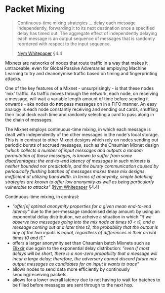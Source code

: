 # Packet Mixing

> Continuous-time mixing strategies ... delay each message independently, forwarding it to its next destination once a specified delay has timed out. The aggregate effect of independently delaying each message is an output sequence of messages that is randomly reordered with respect to the input sequence.
>
> [Nym Whitepaper](https://nymtech.net/nym-whitepaper.pdf) §4.4

Mixnets are networks of nodes that route traffic in a way that makes it untraceable, even for Global Passive Adversaries employing Machine Learning to try and deanonymise traffic based on timing and fingerprinting attacks.

One of the key features of a Mixnet - unsurprisingly - is that these nodes 'mix' traffic. As traffic moves through the network, each node, on receiving a message, will wait a variable length amount of time before sending it onwards - aka nodes do **not** pass messages on in a FIFO manner. An easy analogy is each node constantly receiving and sending out cards, shuffling their local deck each time and randomly selecting a card to pass along in the chain of messages.

The Mixnet employs continuous-time mixing, in which each message is dealt with independently of the other messages in the node's local storage. This is in contrast to other Mixnet designs which rely on nodes sending out periodic bursts of accrued messages, such as the Chaumian Mixnet design _"which collects a number of input messages and outputs a random permutation of those messages, is known to suffer from some disadvantages: the end-to-end latency of messages in such mixnets is neither bounded nor predictable, and the bursty communication caused by periodically flushing batches of messages makes these mix designs inefficient at utilizing bandwidth. In terms of anonymity, simple batching strategies are known to offer low anonymity as well as being particularly vulnerable to attacks"_ ([Nym Whitepaper](https://nymtech.net/nym-whitepaper.pdf) §4.4)

Continuous-time mixing, in contrast:
- _"offer[s] optimal anonymity properties for a given mean end-to-end latency"_ due to the per-message randomised delay amount: by using an exponential delay distribution, we acheive a situation in which _"if we observe two messages going into the mix node at times t0 < t1, and a message coming out at a later time t2, the probability that the output is any of the two inputs is equal, regardless of
differences in their arrival times t0 and t1."_
- offers a larger anonymity set than Chaumian batch Mixnets such as [Elixxir](https://learn.xx.network/) due again to the exponential delay distribution: _"even if most delays will be short, there is a non-zero probability that a message will incur a large delay; therefore, the adversary cannot discard future mix output messages as candidates for an input it wants to trace"_
- allows nodes to send data more efficiently by continously sending/receiving packets.
- allows for a lower overall latency due to not having to wait for batches to be filled before messages are sent through to the next hop.
